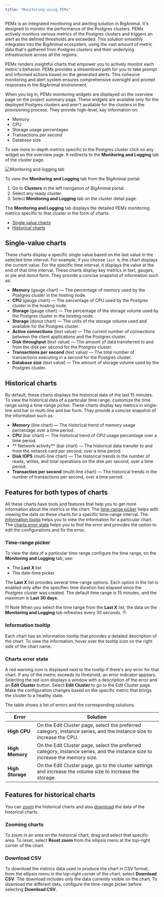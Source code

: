 ```yaml
---
title: "Monitoring using PEMx"
---
```


PEMx is an integrated monitoring and alerting solution in BigAnimal. It's designed to monitor the performance of the Postgres clusters. PEMx actively monitors various metrics of the Postgres clusters and triggers an alert as the defined thresholds are exceeded. This solution smoothly integrates into the BigAnimal ecosystem, using the vast amount of metric data that's gathered from Postgres clusters and their underlying infrastructure across all the regions. 

PEMx renders insightful charts that empower you to actively monitor each metric's behavior. PEMx provides a streamlined path for you to take prompt and informed actions based on the generated alerts. This cohesive monitoring and alert system ensures comprehensive oversight and prompt responses in the BigAnimal environment.

When you log in, PEMx monitoring widgets are displayed on the overview page on the project summary page. These widgets are available only for the deployed Postgres clusters and aren't available for the clusters in the provisioning process. They provide high-level, key information on:
- Memory
- CPU
- Storage usage percentages
- Transactions per second
- Database size

To see more in-depth metrics specific to the Postgres cluster click on any widget on the overview page. It redirects to the **Monitoring and Logging** tab of the cluster page.

![Monitoring and logging tab](images/monitoring_and_logging_tab.png)

To view the **Monitoring and Logging** tab from the BigAnimal portal:

1. Go to **Clusters** in the left navigation of BigAnimal portal. 
2. Select any ready cluster. 
3. Select **Monitoring and Logging** tab on the cluster detail page.

The **Monitoring and Logging** tab displays the detailed PEMx monitoring metrics specific to that cluster in the form of charts:

- [Single value charts](#single-value-charts)
- [Historical charts](#historical-charts)

## Single-value charts

These charts display a specific single value based on the last value in the selected time interval. For example, if you choose `last N`, the chart displays the current value. For the specific time interval, it displays the value at the end of that time interval. These charts display key metrics in text, gauges, or pie and donut form. They provide a concise snapshot of information such as: 
  - **Memory** (gauge chart) &mdash; The percentage of memory used by the Postgres cluster in the hosting node.
  - **CPU** (gauge chart) &mdash; The percentage of CPU used by the Postgres cluster in the hosting node.
  - **Storage** (gauge chart) &mdash; The percentage of the storage volume used by the Postgres cluster in the hosting node.
  - **Storage** (donut chart) &mdash; The units of the storage volume used and available for the Postgres cluster.
  - **Active connections** (text value) &mdash; The current number of connections between the client applications and the Postgres cluster.
  - **Disk throughput** (text value) &mdash; The amount of data transferred to and from the disk per second for the Postgres cluster.
  - **Transactions per second** (text value) &mdash; The total number of transactions executing in a second for the Postgres cluster.
  - **Database size** (text value) &mdash; The amount of storage volume used by the Postgres cluster.

## Historical charts

By default, these charts displays the historical data of the last 15 minutes. To view the historical data of a particular time range, customize the time range using a time-range picker. These charts display key metrics in single-line and bar or multi-line and bar form. They provide a concise snapshot of the information such as:
  - **Memory** (line chart) &mdash; The historical trend of memory usage percentage over a time period.
  - **CPU** (bar chart) &mdash; The historical trend of CPU usage percentage over a time period.
  - ** Network activity** (bar chart) &mdash; The historical data transfer to and from the network card per second, over a time period.
  - **Disk IOPS** (multi-line chart) &mdash; The historical trends in the number of reads, writes, and total operations on the disk per second, over a time period.
  - **Transaction per second** (multi-line chart) &mdash; The historical trends in the number of transactions per second, over a time period.


## Features for both types of charts

All these charts have tools and features that help you to get more information about the metrics or the chart. The [time-range picker](#time-range-picker) helps with viewing the data on these charts for a specific time-range interval. The [information tootip](#information-tooltip) helps you to view the information for a particular chart. The [charts error state](#charts-error-state) helps you to find the error and provides the option to edit the configurations and fix the error.

### Time-range picker

To view the data of a particular time range configure the time range, on the **Monitoring and Logging** tab, use:
- The **Last X** list
- The date-time picker

The **Last X** list provides several time-range options. Each option in the list is enabled only after the specifiec time duration has elapsed since the Postgres cluster was created. The default time range is 15 minutes, and the maximum is **Last 30 days**.

!!! Note
When you select the time range from the **Last X** list, the data on the **Monitoring and Logging** tab refreshes every 30 seconds.
!!!

### Information tooltip

Each chart has an information tooltip that provides a detailed description of the chart. To view the information, hover over the tooltip icon on the right side of the chart name.

### Charts error state

A red warning icon is displayed next to the tooltip if there's any error for that chart. If any of the metric exceeds its threshold, an error indicator appears. Selecting the red icon displays a window with a description of the error and an **Edit Cluster** button. Select **Edit Cluster** to go to the Edit Cluster page. Make the configuration changes based on the specific metric that brings the cluster to a healthy state. 

The table shows a list of errors and the corresponding solutions.

|      Error       |                                                            Solution                                                            |
| ---------------- | ------------------------------------------------------------------------------------------------------------------------------ |
| **High CPU**     | On the Edit Cluster page, select the preferred category, instance series, and the instance size to increase the CPU.         |
| **High Memory**  | On the Edit Cluster page, select the preferred category, instance series, and the instance size to increase the memory size. |
| **High Storage** | On the Edit Cluster page, go to the cluster settings and increase the volume size to increase the storage.                       |

## Features for historical charts

You can [zoom](#zooming-charts) the historical charts and also [download](#download-csv) the data of the historical charts.

### Zooming charts

To zoom in an area on the historical chart, drag and select that specific area. To reset, select **Reset zoom** from the ellipsis menu at the top-right corner of the chart.

### Download CSV

To download the metrics data used to produce the chart in CSV format, from the ellipsis menu in the top-right corner of the chart, select **Download CSV**. The download includes only the data currently visible on the chart. To download the different data, configure the time-range picker before selecting **Download CSV**.
